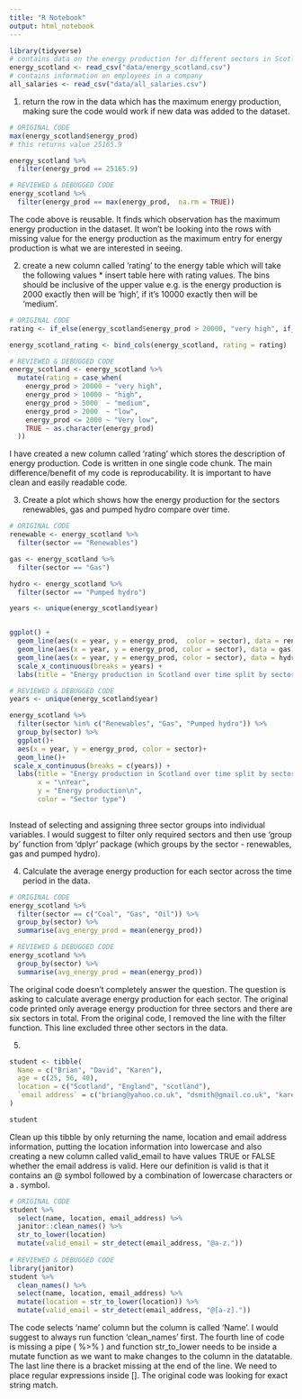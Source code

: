 ```yaml
---
title: "R Notebook"
output: html_notebook
---
```



```r
library(tidyverse)
# contains data on the energy production for different sectors in Scotland over time
energy_scotland <- read_csv("data/energy_scotland.csv")
# contains information on employees in a company
all_salaries <- read_csv("data/all_salaries.csv")
```

1. return the row in the data which has the maximum energy production, making sure the code would work if new data was added to the dataset.
```r
# ORIGINAL CODE
max(energy_scotland$energy_prod)
# this returns value 25165.9 

energy_scotland %>%
  filter(energy_prod == 25165.9)

# REVIEWED & DEBUGGED CODE
energy_scotland %>% 
  filter(energy_prod == max(energy_prod,  na.rm = TRUE))
```

The code above is reusable. It finds which observation has the maximum energy production in the dataset.
It won't be looking into the rows with missing value for the energy production as the maximum entry for energy production is what we are interested in seeing.

2. create a new column called ‘rating’ to the energy table which will take the following values * insert table here with rating values. The bins should be inclusive of the upper value e.g. is the energy production is 2000 exactly then will be ‘high’, if it’s 10000 exactly then will be ‘medium’.

```r
# ORIGINAL CODE
rating <- if_else(energy_scotland$energy_prod > 20000, "very high", if_else(energy_scotland$energy_prod > 10000 & energy_scotland$energy_prod <= 20000, "high", if_else(energy_scotland$energy_prod > 5000 & energy_scotland$energy_prod <= 10000, "medium", if_else(energy_scotland$energy_prod > 2000 & energy_scotland$energy_prod <= 5000, "low", "very low"))))

energy_scotland_rating <- bind_cols(energy_scotland, rating = rating)

# REVIEWED & DEBUGGED CODE
energy_scotland <- energy_scotland %>% 
  mutate(rating = case_when(
    energy_prod > 20000 ~ "very high",
    energy_prod > 10000 ~ "high",
    energy_prod > 5000  ~ "medium",
    energy_prod > 2000  ~ "low",
    energy_prod <= 2000 ~ "Very low",
    TRUE ~ as.character(energy_prod)
  ))
```

I have created a new column called 'rating' which stores the description of energy production.
Code is written in one single code chunk.
The main difference/benefit of my code is reproducability. 
It is important to have clean and easily readable code.

3. Create a plot which shows how the energy production for the sectors renewables, gas and pumped hydro compare over time.

```r
# ORIGINAL CODE
renewable <- energy_scotland %>%
  filter(sector == "Renewables")

gas <- energy_scotland %>%
  filter(sector == "Gas")

hydro <- energy_scotland %>%
  filter(sector == "Pumped hydro")

years <- unique(energy_scotland$year)


ggplot() +
  geom_line(aes(x = year, y = energy_prod,  color = sector), data = renewable) +
  geom_line(aes(x = year, y = energy_prod, color = sector), data = gas) +
  geom_line(aes(x = year, y = energy_prod, color = sector), data = hydro) +
  scale_x_continuous(breaks = years) +
  labs(title = "Energy production in Scotland over time split by sector", x ="Year", y = "Energy production")

# REVIEWED & DEBUGGED CODE
years <- unique(energy_scotland$year)

energy_scotland %>% 
  filter(sector %in% c("Renewables", "Gas", "Pumped hydro")) %>% 
  group_by(sector) %>% 
  ggplot()+
  aes(x = year, y = energy_prod, color = sector)+
  geom_line()+
 scale_x_continuous(breaks = c(years)) +
  labs(title = "Energy production in Scotland over time split by sector",
       x = "\nYear",
       y = "Energy production\n",
       color = "Sector type")
  
```
Instead of selecting and assigning three sector groups into individual variables. I would suggest to filter only required sectors and then use 'group by' function from 'dplyr' package (which groups by the sector - renewables, gas and pumped hydro).

4. Calculate the average energy production for each sector across the time period in the data.

```r
# ORIGINAL CODE
energy_scotland %>%
  filter(sector == c("Coal", "Gas", "Oil")) %>%
  group_by(sector) %>%
  summarise(avg_energy_prod = mean(energy_prod))

# REVIEWED & DEBUGGED CODE
energy_scotland %>% 
  group_by(sector) %>% 
  summarise(avg_energy_prod = mean(energy_prod))
```
The original code doesn't completely answer the question. 
The question is asking to calculate average energy production for each sector.
The original code printed only average energy production for three sectors and there are six sectors in total.
From the original code, I removed the line with the filter function. This line excluded three other sectors in the data.

5. 
```r
student <- tibble(
  Name = c("Brian", "David", "Karen"),
  age = c(25, 56, 40),
  location = c("Scotland", "England", "scotland"),
  `email address` = c("briang@yahoo.co.uk", "dsmith@gmail.co.uk", "karen")
)

student
```
Clean up this tibble by only returning the name, location and email address information, putting the location information into lowercase and also creating a new column called valid_email to have values TRUE or FALSE whether the email address is valid. Here our definition is valid is that it contains an @ symbol followed by a combination of lowercase characters or a . symbol.

```r
# ORIGINAL CODE
student %>%
  select(name, location, email_address) %>%
  janitor::clean_names() %>%
  str_to_lower(location) 
  mutate(valid_email = str_detect(email_address, "@a-z."))
         
# REVIEWED & DEBUGGED CODE
library(janitor)
student %>% 
  clean_names() %>% 
  select(name, location, email_address) %>% 
  mutate(location = str_to_lower(location)) %>% 
  mutate(valid_email = str_detect(email_address, "@[a-z]."))
```
The code selects 'name' column but the column is called 'Name'. I would suggest to always run function 'clean_names' first.
The fourth line of code is missing a pipe ( %>% ) and function str_to_lower needs to be inside a mutate function as we want to make changes to the column in the datatable. 
The last line there is a bracket missing at the end of the line.
We need to place regular expressions inside []. The original code was looking for exact string match.